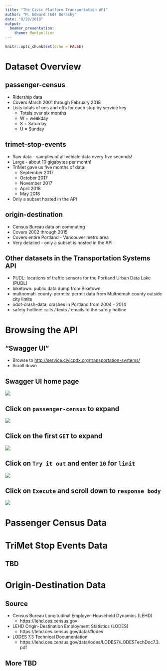 ```yaml
---
title: "The Civic Platform Transportation API"
author: "M. Edward (Ed) Borasky"
date: "8/20/2018"
output: 
  beamer_presentation:
    theme: Montpellier
---
```


```r
knitr::opts_chunk$set(echo = FALSE)
```

# Dataset Overview

## passenger-census
* Ridership data
* Covers March 2001 through February 2018
* Lists totals of ons and offs for each stop by service key
    - Totals over six months
    - W = weekday
    - S = Saturday
    - U = Sunday

## trimet-stop-events
* Raw data - samples of all vehicle data every five seconds!
* Large - about 10 gigabytes per month!
* TriMet gave us five months of data:
    - September 2017
    - October 2017
    - November 2017
    - April 2018
    - May 2018
* Only a subset hosted in the API

## origin-destination
* Census Bureau data on commuting
* Covers 2002 through 2015
* Covers entire Portland - Vancouver metro area
* Very detailed - only a subset is hosted in the API

## Other datasets in the Transportation Systems API
* PUDL: locations of traffic sensors for the Portland Urban Data Lake (PUDL)
* biketown: public data dump from Biketown
* multnomah-county-permits: permit data from Multnomah county outside city limits
* odot-crash-data: crashes in Portland from 2004 - 2014
* safety-hotline: calls / texts / emails to the safety hotline

# Browsing the API

## "Swagger UI"
* Browse to <http://service.civicpdx.org/transportation-systems/>
* Scroll down

## Swagger UI home page
![](swagger_ui.png)

## Click on `passenger-census` to expand
![](passenger_census.png)

## Click on the first `GET` to expand
![](first_get.png)

## Click on `Try it out` and enter `10` for `limit`
![](try_it_out.png)

## Click on `Execute` and scroll down to `response body`
![](response_body.png)

# Passenger Census Data

# TriMet Stop Events Data

## TBD

# Origin-Destination Data

## Source
* Census Bureau Longitudinal Employer-Household Dynamics (LEHD)
    - https://lehd.ces.census.gov
* LEHD Origin-Destination Employment Statistics (LODES)
    - https://lehd.ces.census.gov/data/#lodes
* LODES 7.3 Technical Documentation
    - https://lehd.ces.census.gov/data/lodes/LODES7/LODESTechDoc7.3.pdf

## More TBD